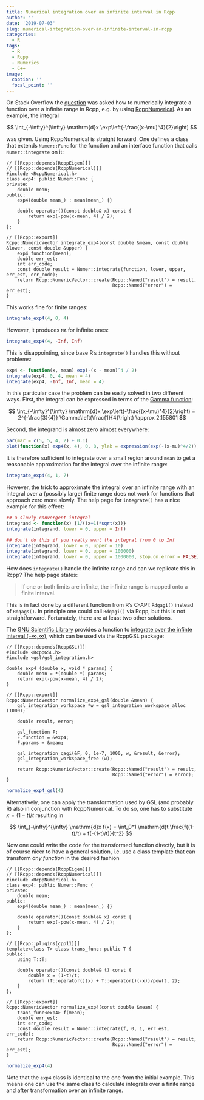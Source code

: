 ```yaml
---
title: Numerical integration over an infinite interval in Rcpp
author: ''
date: '2019-07-03'
slug: numerical-integration-over-an-infinite-interval-in-rcpp
categories:
  - R
tags:
  - R
  - Rcpp
  - Numerics
  - C++
image:
  caption: ''
  focal_point: ''
---
```


On Stack Overflow the [question](https://stackoverflow.com/q/56832560/8416610) was asked how to numerically integrate a function over a infinite range in Rcpp, e.g. by using [RcppNumerical](https://github.com/yixuan/RcppNumerical). As an example, the integral

$$
\int_{-\infty}^{\infty} \mathrm{d}x \exp\left(-\frac{(x-\mu)^4}{2}\right)
$$

was given. Using RcppNumerical is straight forward. One defines a class that extends `Numer::Func` for the function and an interface function that calls `Numer::integrate` on it:

```Rcpp
// [[Rcpp::depends(RcppEigen)]]
// [[Rcpp::depends(RcppNumerical)]]
#include <RcppNumerical.h>
class exp4: public Numer::Func {
private:
    double mean;
public:
    exp4(double mean_) : mean(mean_) {}
    
    double operator()(const double& x) const {
        return exp(-pow(x-mean, 4) / 2);
    }
};

// [[Rcpp::export]]
Rcpp::NumericVector integrate_exp4(const double &mean, const double &lower, const double &upper) {
    exp4 function(mean);
    double err_est;
    int err_code;
    const double result = Numer::integrate(function, lower, upper, err_est, err_code);
    return Rcpp::NumericVector::create(Rcpp::Named("result") = result,
                                       Rcpp::Named("error") = err_est);
}
```

This works fine for finite ranges:

```r
integrate_exp4(4, 0, 4)
```

However, it produces `NA` for infinite ones:

```r
integrate_exp4(4, -Inf, Inf)
```


This is disappointing, since base R's `integrate()` handles this without problems:

```r
exp4 <- function(x, mean) exp(-(x - mean)^4 / 2)
integrate(exp4, 0, 4, mean = 4)
integrate(exp4, -Inf, Inf, mean = 4)
```

In this particular case the problem can be easily solved in two different ways. First, the integral can be expressed in terms of the [Gamma function](https://en.wikipedia.org/wiki/Gamma_function#Integration_problems):

$$
\int_{-\infty}^{\infty} \mathrm{d}x \exp\left(-\frac{(x-\mu)^4}{2}\right) = 
2^{-\frac{3}{4}} \Gamma\left(\frac{1}{4}\right)  \approx 2.155801
$$

Second, the integrand is almost zero almost everywhere:

```r
par(mar = c(5, 5, 4, 2) + 0.1)
plot(function(x) exp4(x, 4), 0, 8, ylab = expression(exp(-(x-mu)^4/2)), main = expression(paste("Integrand for ", mu == 4)))
```

It is therefore sufficient to integrate over a small region around `mean` to get a reasonable approximation for the integral over the infinite range:


```r
integrate_exp4(4, 1, 7)
```

However, the trick to approximate the integral over an infinite range with an integral over a (possibly large) finite range does not work for functions that approach zero more slowly. The help page for `integrate()` has a nice example for this effect:

```r
## a slowly-convergent integral
integrand <- function(x) {1/((x+1)*sqrt(x))}
integrate(integrand, lower = 0, upper = Inf)

## don't do this if you really want the integral from 0 to Inf
integrate(integrand, lower = 0, upper = 10)
integrate(integrand, lower = 0, upper = 100000)
integrate(integrand, lower = 0, upper = 1000000, stop.on.error = FALSE)
```

How does `integrate()` handle the infinite range and can we replicate this in Rcpp? The help page states:

> If one or both limits are infinite, the infinite range is mapped onto a finite interval.

This is in fact done by a different function from R's C-API: `Rdqagi()` instead of `Rdqags()`. In principle one could call `Rdqagi()` via Rcpp, but this is not straightforward. Fortunately, there are at least two other solutions.

The [GNU Scientific Library](https://www.gnu.org/software/gsl/) provides a function to [integrate over the infinte interval $(-\infty, \infty)$](https://www.gnu.org/software/gsl/doc/html/integration.html#c.gsl_integration_qagi), which can be used via the RcppGSL package:

```Rcpp
// [[Rcpp::depends(RcppGSL)]]
#include <RcppGSL.h>
#include <gsl/gsl_integration.h>

double exp4 (double x, void * params) {
    double mean = *(double *) params;
    return exp(-pow(x-mean, 4) / 2);
}

// [[Rcpp::export]]
Rcpp::NumericVector normalize_exp4_gsl(double &mean) {
    gsl_integration_workspace *w = gsl_integration_workspace_alloc (1000);
    
    double result, error;
    
    gsl_function F;
    F.function = &exp4;
    F.params = &mean;
    
    gsl_integration_qagi(&F, 0, 1e-7, 1000, w, &result, &error);
    gsl_integration_workspace_free (w);
    
    return Rcpp::NumericVector::create(Rcpp::Named("result") = result,
                                       Rcpp::Named("error") = error);
}
```

```r
normalize_exp4_gsl(4)
```

Alternatively, one can apply the transformation used by GSL (and probably R) also in conjunction with RcppNumerical. To do so, one has to substitute $x = (1-t)/t$ resulting in

$$
\int_{-\infty}^{\infty} \mathrm{d}x f(x) = \int_0^1 \mathrm{d}t \frac{f((1-t)/t) + f(-(1-t)/t)}{t^2}
$$

Now one could write the code for the transformed function directly, but it is of course nicer to have a general solution, i.e. use a class template that can transform *any function* in the  desired fashion

```Rcpp
// [[Rcpp::depends(RcppEigen)]]
// [[Rcpp::depends(RcppNumerical)]]
#include <RcppNumerical.h>
class exp4: public Numer::Func {
private:
    double mean;
public:
    exp4(double mean_) : mean(mean_) {}
    
    double operator()(const double& x) const {
        return exp(-pow(x-mean, 4) / 2);
    }
};

// [[Rcpp::plugins(cpp11)]]
template<class T> class trans_func: public T {
public:
    using T::T;
    
    double operator()(const double& t) const {
        double x = (1-t)/t;
        return (T::operator()(x) + T::operator()(-x))/pow(t, 2);
    }
};

// [[Rcpp::export]]
Rcpp::NumericVector normalize_exp4(const double &mean) {
    trans_func<exp4> f(mean);
    double err_est;
    int err_code;
    const double result = Numer::integrate(f, 0, 1, err_est, err_code);
    return Rcpp::NumericVector::create(Rcpp::Named("result") = result,
                                       Rcpp::Named("error") = err_est);
}
```

```r
normalize_exp4(4)
```

Note that the `exp4` class is identical to the one from the initial example. This means one can use the same class to calculate integrals over a finite range and after transformation over an infinite range.
